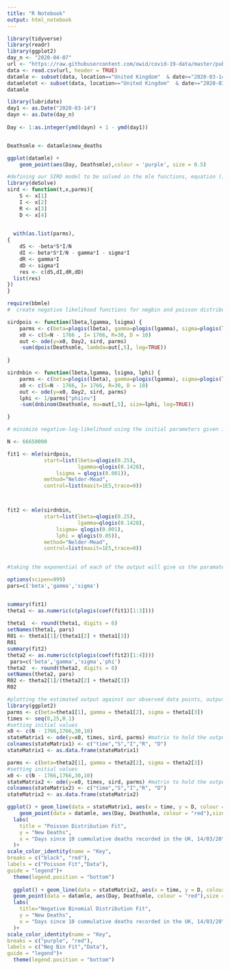 ```yaml
---
title: "R Notebook"
output: html_notebook
---
```

```r
library(tidyverse)
library(readr)
library(ggplot2)
day_n <- "2020-04-07"
url <- "https://raw.githubusercontent.com/owid/covid-19-data/master/public/data/owid-covid-data.csv"
data <- read.csv(url, header = TRUE)
datamle <- subset(data, location=="United Kingdom"  & date>="2020-03-14" & date<=day_n, select = -c(iso_code, continent, stringency_index, population_density:life_expectancy, new_tests:tests_units)) #display only relavent columns and the UK data only. Starting date when 10 cumulative deaths have been recorded and the end date is 2 weeks past the start of the UK lockdown to allow for any delays between redcuded transmission having an effect on mortality.
datamletot <- subset(data, location=="United Kingdom"  & date>="2020-03-14" & date<="2020-04-07", select = -c(iso_code, continent, stringency_index, population_density:life_expectancy, new_tests:tests_units))
datamle

library(lubridate)
day1 <- as.Date("2020-03-14")
dayn <- as.Date(day_n)
 
Day <- 1:as.integer(ymd(dayn) + 1 - ymd(day1))


Deathsmle <- datamle$new_deaths

ggplot(datamle) +
    geom_point(aes(Day, Deathsmle),colour = 'purple', size = 0.5) 
```

```r
#defining our SIRD model to be solved in the mle functions, equation ()
library(deSolve)
sird <- function(t,x,parms){
    S <- x[1]
    I <- x[2]
    R <- x[3]
    D <- x[4]

    
  with(as.list(parms),
{
    dS <- -beta*S*I/N
    dI <- beta*S*I/N - gamma*I - sigma*I
    dR <- gamma*I
    dD <- sigma*I
    res <- c(dS,dI,dR,dD)
  list(res)
})
}
```

```r

require(bbmle)
#  create negative likelihood functions for negbin and poisson distributions. The poisson distribution is given in equation () and the negatuve binomial function in given in equation ().

sirdpois <- function(lbeta,lgamma, lsigma) {
    parms <- c(beta=plogis(lbeta), gamma=plogis(lgamma), sigma=plogis(lsigma))
    x0 <- c(S=N - 1766 , I= 1766, R=30, D = 10)
    out <- ode(y=x0, Day2, sird, parms)
    -sum(dpois(Deathsmle, lambda=out[,5], log=TRUE))
 
}

sirdnbin <- function(lbeta,lgamma, lsigma, lphi) {
    parms <- c(beta=plogis(lbeta), gamma=plogis(lgamma), sigma=plogis(lsigma), phiinv = plogis(1/lphi))
    x0 <- c(S=N - 1766, I= 1766, R=30, D = 10)
    out <- ode(y=x0, Day2, sird, parms)
    lphi <- 1/parms["phiinv"]
    -sum(dnbinom(Deathsmle, mu=out[,5], size=lphi, log=TRUE))

}

# minimize negative-log-likelihood using the initial parameters given in Table () in report

N <- 66650000

fit1 <- mle(sirdpois,
            start=list(lbeta=qlogis(0.25),
                       lgamma=qlogis(0.1428),
                lsigma = qlogis(0.001)),
            method="Nelder-Mead",
            control=list(maxit=1E5,trace=0))



fit2 <- mle(sirdnbin,
            start=list(lbeta=qlogis(0.25),
                       lgamma=qlogis(0.1428),
                lsigma= qlogis(0.001),
                lphi = qlogis(0.05)),
            method="Nelder-Mead",
            control=list(maxit=1E5,trace=0))

           
#taking the exponential of each of the output will give us the paramater estimate we need from each distribution. Using these paramater estimates, we use eqaution () to calculate the R0 number.

options(scipen=999)
pars=c('beta','gamma','sigma')


summary(fit1)
theta1 <- as.numeric(c(plogis(coef(fit1)[1:3])))
                  
theta1  <- round(theta1, digits = 6)
setNames(theta1, pars)
R01 <- theta1[1]/(theta1[2] + theta1[3])
R01
summary(fit2)
theta2 <- as.numeric(c(plogis(coef(fit2)[1:4])))
 pars=c('beta','gamma','sigma','phi')                
theta2  <- round(theta2, digits = 6)
setNames(theta2, pars)
R02 <- theta2[1]/(theta2[2] + theta2[3])
R02

```
```r
#plotting the estimated output against our observed data points, output shown in figures () and () in report.
library(ggplot2)
parms <- c(beta=theta1[1], gamma = theta1[2], sigma = theta1[3])
times <- seq(0,25,0.1)
#setting initial values
x0 <- c(N - 1766,1766,30,10)
stateMatrix1 <- ode(y=x0, times, sird, parms) #matrix to hold the output
colnames(stateMatrix1) <- c("time","S","I","R", "D")
stateMatrix1 <- as.data.frame(stateMatrix1)

parms <- c(beta=theta2[1], gamma = theta2[2], sigma = theta2[3])
#setting initial values
x0 <- c(N - 1766,1766,30,10)
stateMatrix2 <- ode(y=x0, times, sird, parms) #matrix to hold the output
colnames(stateMatrix2) <- c("time","S","I","R", "D")
stateMatrix2 <- as.data.frame(stateMatrix2)

ggplot() + geom_line(data = stateMatrix1, aes(x = time, y = D, colour = "black"),linetype = 2) +
    geom_point(data = datamle, aes(Day, Deathsmle, colour = "red"),size = 0.75) +
  labs(
    title = "Poisson Distribution Fit",
    y = "New Deaths",
    x = "Days since 10 cummulative deaths recorded in the UK, 14/03/20"
  )+
scale_color_identity(name = "Key",
breaks = c("black", "red"),
labels = c("Poisson Fit","Data"),
guide = "legend")+
  theme(legend.position = "bottom")
  
  ggplot() + geom_line(data = stateMatrix2, aes(x = time, y = D, colour = "purple"),linetype = 2)+
  geom_point(data = datamle, aes(Day, Deathsmle, colour = "red"),size = 0.75) +
  labs(
    title="Negative Binomial Distribution Fit",
    y = "New Deaths",
    x = "Days since 10 cummulative deaths recorded in the UK, 14/03/20"
  )+
scale_color_identity(name = "Key",
breaks = c("purple", "red"),
labels = c("Neg Bin Fit","Data"),
guide = "legend")+
  theme(legend.position = "bottom")
```

